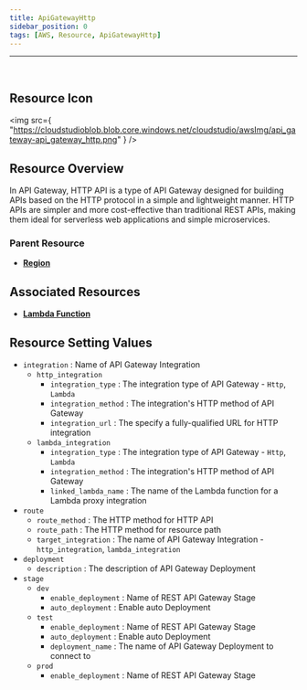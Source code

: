 ```yaml
---
title: ApiGatewayHttp
sidebar_position: 0
tags: [AWS, Resource, ApiGatewayHttp]
---
```


<hr />
<br />

## Resource Icon

<img
    src={
        "https://cloudstudioblob.blob.core.windows.net/cloudstudio/awsImg/api_gateway-api_gateway_http.png"
    }
/>

## Resource Overview

In API Gateway, HTTP API is a type of API Gateway designed for building APIs based on the HTTP protocol in a simple and lightweight manner. 
HTTP APIs are simpler and more cost-effective than traditional REST APIs, making them ideal for serverless web applications and simple microservices.

### Parent Resource

-   [**Region**](https://docs.cstudio.app/en/docs/resource/aws/Base/Region)

## Associated Resources

-   [**Lambda Function**](https://docs.cstudio.app/en/docs/resource/aws/Lambda/LambdaFunction)

## Resource Setting Values

-   `integration` : Name of API Gateway Integration
    -   `http_integration`
        -   `integration_type` : The integration type of API Gateway - `Http`, `Lambda`
        -   `integration_method` : The integration's HTTP method of API Gateway
        -   `integration_url` : The specify a fully-qualified URL for HTTP integration
    -   `lambda_integration`
        -   `integration_type` : The integration type of API Gateway - `Http`, `Lambda`
        -   `integration_method` : The integration's HTTP method of API Gateway
        -   `linked_lambda_name` : The name of the Lambda function for a Lambda proxy integration
-   `route`
    -   `route_method` : The HTTP method for HTTP API
    -   `route_path` : The HTTP method for resource path
    -   `target_integration` : The name of API Gateway Integration - `http_integration`, `lambda_integration`
-   `deployment`
    -   `description` : The description of API Gateway Deployment
-   `stage`
    -   `dev`
        -   `enable_deployment` : Name of REST API Gateway Stage
        -   `auto_deployment` : Enable auto Deployment
    -   `test`
        -   `enable_deployment` : Name of REST API Gateway Stage
        -   `auto_deployment` : Enable auto Deployment
        -   `deployment_name` : The name of API Gateway Deployment to connect to
    -   `prod`
        -   `enable_deployment` : Name of REST API Gateway Stage